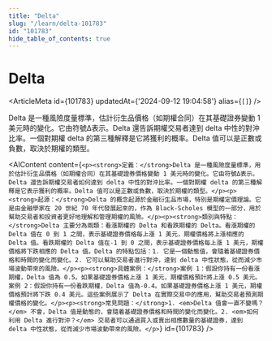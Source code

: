 ```yaml
---
title: "Delta"
slug: "/learn/delta-101783"
id: "101783"
hide_table_of_contents: true
---
```



# Delta

<ArticleMeta id={101783} updatedAt={'2024-09-12 19:04:58'} alias={`[]`} />
<div className='border-solid border-b border-t-0 my-4 border-[var(--ifm-color-gray-300)]' />

Delta 是一種風險度量標準，估計衍生品價格（如期權合同）在其基礎證券變動 1 美元時的變化。它由符號Δ表示。Delta 還告訴期權交易者達到 delta 中性的對沖比率。一個對期權 delta 的第三種解釋是它將獲利的概率。Delta 值可以是正數或負數，取決於期權的類型。

<AIContent content={`<p><strong>定義：</strong>Delta 是一種風險度量標準，用於估計衍生品價格（如期權合同）在其基礎證券價格變動 1 美元時的變化。它由符號Δ表示。Delta 還告訴期權交易者如何達到 delta 中性的對沖比率。一個對期權 delta 的第三種解釋是它表示獲利的概率。Delta 值可以是正數或負數，取決於期權的類型。</p><p><strong>起源：</strong>Delta 的概念起源於金融衍生品市場，特別是期權定價理論。它是由金融學家在 20 世紀 70 年代發展起來的，作為 Black-Scholes 模型的一部分，用於幫助交易者和投資者更好地理解和管理期權的風險。</p><p><strong>類別與特點：</strong>Delta 主要分為兩類：看漲期權的 Delta 和看跌期權的 Delta。看漲期權的 Delta 值在 0 到 1 之間，表示基礎證券價格每上漲 1 美元，期權價格將上漲相應的 Delta 值。看跌期權的 Delta 值在-1 到 0 之間，表示基礎證券價格每上漲 1 美元，期權價格將下跌相應的 Delta 值。Delta 的特點包括：1. 它是一個動態值，會隨着基礎證券價格和時間的變化而變化。2. 它可以幫助交易者進行對沖，達到 delta 中性狀態，從而減少市場波動帶來的風險。</p><p><strong>具體案例：</strong>案例 1：假設你持有一份看漲期權，Delta 值為 0.5。如果基礎證券價格上漲 1 美元，期權價格預計將上漲 0.5 美元。案例 2：假設你持有一份看跌期權，Delta 值為-0.4。如果基礎證券價格上漲 1 美元，期權價格預計將下跌 0.4 美元。這些案例展示了 Delta 在實際交易中的應用，幫助交易者預測期權價格的變化。</p><p><strong>常見問題：</strong>1. <em>Delta 值會一直不變嗎？</em> 不會，Delta 值是動態的，會隨着基礎證券價格和時間的變化而變化。2. <em>如何利用 Delta 進行對沖？</em> 交易者可以通過買入或賣出相應數量的基礎證券，達到 delta 中性狀態，從而減少市場波動帶來的風險。</p>`} id={101783} />
